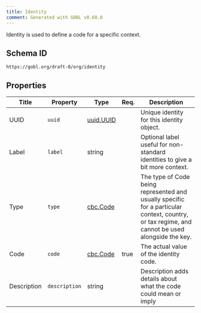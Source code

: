 ```yaml
---
title: Identity
comment: Generated with GOBL v0.60.0
---
```


Identity is used to define a code for a specific context.

## Schema ID

`https://gobl.org/draft-0/org/identity`

## Properties

| Title       | Property      | Type                            | Req. | Description                                                                                                                                     |
|-------------|---------------|---------------------------------|------|-------------------------------------------------------------------------------------------------------------------------------------------------|
| UUID        | `uuid`        | [uuid.UUID](/draft-0/uuid/uuid) |      | Unique identity for this identity object.                                                                                                       |
| Label       | `label`       | string                          |      | Optional label useful for non-standard identities to give a bit more context.                                                                   |
| Type        | `type`        | [cbc.Code](/draft-0/cbc/code)   |      | The type of Code being represented and usually specific for a particular context, country, or tax regime, and cannot be used alongside the key. |
| Code        | `code`        | [cbc.Code](/draft-0/cbc/code)   | true | The actual value of the identity code.                                                                                                          |
| Description | `description` | string                          |      | Description adds details about what the code could mean or imply                                                                                |

